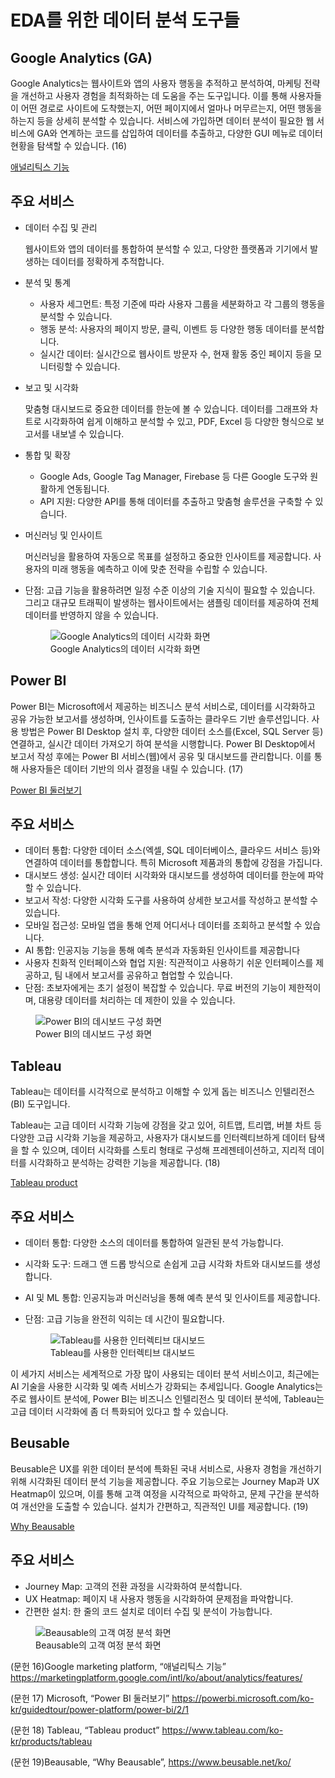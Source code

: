# EDA를 위한 데이터 분석 도구들

## Google Analytics (GA)

Google Analytics는 웹사이트와 앱의 사용자 행동을 추적하고 분석하여, 마케팅 전략을 개선하고 사용자 경험을 최적화하는 데 도움을 주는 도구입니다. 이를 통해 사용자들이 어떤 경로로 사이트에 도착했는지, 어떤 페이지에서 얼마나 머무르는지, 어떤 행동을 하는지 등을 상세히 분석할 수 있습니다. 서비스에 가입하면 데이터 분석이 필요한 웹 서비스에 GA와 연계하는 코드를 삽입하여 데이터를 추출하고, 다양한 GUI 메뉴로 데이터 현황을 탐색할 수 있습니다. (16)

[애널리틱스 기능](https://marketingplatform.google.com/intl/ko/about/analytics/features/)

## 주요 서비스

-   데이터 수집 및 관리

    웹사이트와 앱의 데이터를 통합하여 분석할 수 있고, 다양한 플랫폼과 기기에서 발생하는 데이터를 정확하게 추적합니다.

-   분석 및 통계

    -   사용자 세그먼트: 특정 기준에 따라 사용자 그룹을 세분화하고 각 그룹의 행동을 분석할 수 있습니다.
    -   행동 분석: 사용자의 페이지 방문, 클릭, 이벤트 등 다양한 행동 데이터를 분석합니다.
    -   실시간 데이터: 실시간으로 웹사이트 방문자 수, 현재 활동 중인 페이지 등을 모니터링할 수 있습니다.

-   보고 및 시각화

    맞춤형 대시보드로 중요한 데이터를 한눈에 볼 수 있습니다. 데이터를 그래프와 차트로 시각화하여 쉽게 이해하고 분석할 수 있고, PDF, Excel 등 다양한 형식으로 보고서를 내보낼 수 있습니다.

-   통합 및 확장

    -   Google Ads, Google Tag Manager, Firebase 등 다른 Google 도구와 원활하게 연동됩니다.
    -   API 지원: 다양한 API를 통해 데이터를 추출하고 맞춤형 솔루션을 구축할 수 있습니다.

-   머신러닝 및 인사이트

    머신러닝을 활용하여 자동으로 목표를 설정하고 중요한 인사이트를 제공합니다. 사용자의 미래 행동을 예측하고 이에 맞춘 전략을 수립할 수 있습니다.

-   단점: 고급 기능을 활용하려면 일정 수준 이상의 기술 지식이 필요할 수 있습니다. 그리고 대규모 트래픽이 발생하는 웹사이트에서는 샘플링 데이터를 제공하여 전체 데이터를 반영하지 않을 수 있습니다.

    ![Google Analytics의 데이터 시각화 화면](img/fig17.png){fig-align="center"}

## Power BI

Power BI는 Microsoft에서 제공하는 비즈니스 분석 서비스로, 데이터를 시각화하고 공유 가능한 보고서를 생성하며, 인사이트를 도출하는 클라우드 기반 솔루션입니다. 사용 방법은 Power BI Desktop 설치 후, 다양한 데이터 소스를(Excel, SQL Server 등) 연결하고, 실시간 데이터 가져오기 하여 분석을 시행합니다. Power BI Desktop에서 보고서 작성 후에는 Power BI 서비스(웹)에서 공유 및 대시보드를 관리합니다. 이를 통해 사용자들은 데이터 기반의 의사 결정을 내릴 수 있습니다. (17)

[Power BI 둘러보기](https://powerbi.microsoft.com/ko-kr/guidedtour/power-platform/power-bi/2/1)

## 주요 서비스

-   데이터 통합: 다양한 데이터 소스(엑셀, SQL 데이터베이스, 클라우드 서비스 등)와 연결하여 데이터를 통합합니다. 특히 Microsoft 제품과의 통합에 강점을 가집니다.
-   대시보드 생성: 실시간 데이터 시각화와 대시보드를 생성하여 데이터를 한눈에 파악할 수 있습니다.
-   보고서 작성: 다양한 시각화 도구를 사용하여 상세한 보고서를 작성하고 분석할 수 있습니다.
-   모바일 접근성: 모바일 앱을 통해 언제 어디서나 데이터를 조회하고 분석할 수 있습니다.
-   AI 통합: 인공지능 기능을 통해 예측 분석과 자동화된 인사이트를 제공합니다
-   사용자 친화적 인터페이스와 협업 지원: 직관적이고 사용하기 쉬운 인터페이스를 제공하고, 팀 내에서 보고서를 공유하고 협업할 수 있습니다.
-   단점: 초보자에게는 초기 설정이 복잡할 수 있습니다. 무료 버전의 기능이 제한적이며, 대용량 데이터를 처리하는 데 제한이 있을 수 있습니다.

![Power BI의 데시보드 구성 화면](img/fig18.png)

## Tableau

Tableau는 데이터를 시각적으로 분석하고 이해할 수 있게 돕는 비즈니스 인텔리전스(BI) 도구입니다.

Tableau는 고급 데이터 시각화 기능에 강점을 갖고 있어, 히트맵, 트리맵, 버블 차트 등 다양한 고급 시각화 기능을 제공하고, 사용자가 대시보드를 인터렉티브하게 데이터 탐색을 할 수 있으며, 데이터 시각화를 스토리 형태로 구성해 프레젠테이션하고, 지리적 데이터를 시각화하고 분석하는 강력한 기능을 제공합니다. (18)

[Tableau product](https://www.tableau.com/ko-kr/products/tableau)

## 주요 서비스

-   데이터 통합: 다양한 소스의 데이터를 통합하여 일관된 분석 가능합니다.

-   시각화 도구: 드래그 앤 드롭 방식으로 손쉽게 고급 시각화 차트와 대시보드를 생성합니다.

-   AI 및 ML 통합: 인공지능과 머신러닝을 통해 예측 분석 및 인사이트를 제공합니다.

-   단점: 고급 기능을 완전히 익히는 데 시간이 필요합니다.

    ![Tableau를 사용한 인터렉티브 대시보드](img/fig19.png)

이 세가지 서비스는 세계적으로 가장 많이 사용되는 데이터 분석 서비스이고, 최근에는 AI 기술을 사용한 시각화 및 예측 서비스가 강화되는 추세입니다. Google Analytics는 주로 웹사이트 분석에, Power BI는 비즈니스 인텔리전스 및 데이터 분석에, Tableau는 고급 데이터 시각화에 좀 더 특화되어 있다고 할 수 있습니다.

## Beusable

Beusable은 UX를 위한 데이터 분석에 특화된 국내 서비스로, 사용자 경험을 개선하기 위해 시각화된 데이터 분석 기능을 제공합니다. 주요 기능으로는 Journey Map과 UX Heatmap이 있으며, 이를 통해 고객 여정을 시각적으로 파악하고, 문제 구간을 분석하여 개선안을 도출할 수 있습니다. 설치가 간편하고, 직관적인 UI를 제공합니다. (19)

[Why Beausable](https://www.beusable.net/ko/)

## 주요 서비스

-   Journey Map: 고객의 전환 과정을 시각화하여 분석합니다.
-   UX Heatmap: 페이지 내 사용자 행동을 시각화하여 문제점을 파악합니다.
-   간편한 설치: 한 줄의 코드 설치로 데이터 수집 및 분석이 가능합니다.

![Beausable의 고객 여정 분석 화면](img/fig20.png)

(문헌 16)Google marketing platform, “애널리틱스 기능” <https://marketingplatform.google.com/intl/ko/about/analytics/features/>

(문헌 17) Microsoft, “Power BI 둘러보기” <https://powerbi.microsoft.com/ko-kr/guidedtour/power-platform/power-bi/2/1>

(문헌 18) Tableau, “Tableau product” <https://www.tableau.com/ko-kr/products/tableau>

(문헌 19)Beausable, “Why Beausable”, <https://www.beusable.net/ko/>
